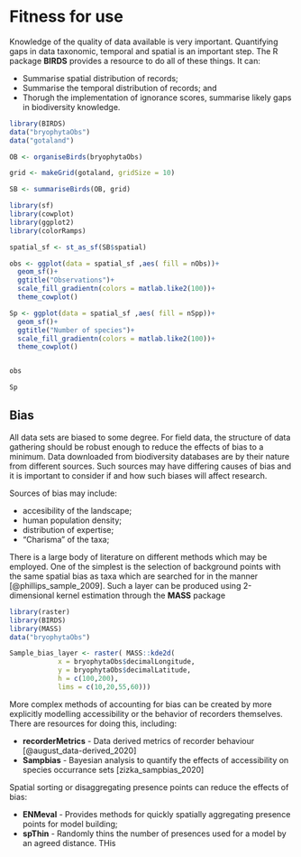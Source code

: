 # Fitness for use

Knowledge of the quality of data available is very important. Quantifying gaps in data taxonomic, temporal and spatial is an important step. The R package **BIRDS** provides a resource to do all of these things. It can:

  - Summarise spatial distribution of records;
  - Summarise the temporal distribution of records; and
  - Thorugh the implementation of ignorance scores, summarise likely gaps in biodiversity knowledge.
  
  
```r
library(BIRDS)
data("bryophytaObs")
data("gotaland")

OB <- organiseBirds(bryophytaObs)

grid <- makeGrid(gotaland, gridSize = 10)

SB <- summariseBirds(OB, grid)

```

```r
library(sf)
library(cowplot)
library(ggplot2)
library(colorRamps)

spatial_sf <- st_as_sf(SB$spatial)

obs <- ggplot(data = spatial_sf ,aes( fill = nObs))+
  geom_sf()+
  ggtitle("Observations")+
  scale_fill_gradientn(colors = matlab.like2(100))+
  theme_cowplot()

Sp <- ggplot(data = spatial_sf ,aes( fill = nSpp))+
  geom_sf()+
  ggtitle("Number of species")+
  scale_fill_gradientn(colors = matlab.like2(100))+
  theme_cowplot()


obs
```

```r
Sp
```

## Bias

All data sets are biased to some degree. For field data, the structure of data gathering should be robust enough to reduce the effects of bias to a minimum. Data downloaded from biodiversity databases are by their nature from different sources. Such sources may have differing causes of bias and it is important to consider if and how such biases will affect research.

Sources of bias may include:

- accesibility of the landscape;
- human population density;
- distribution of expertise;
- "Charisma" of the taxa;

There is a large body of literature on different methods which may be employed. One of the simplest is the selection of background points with the same spatial bias as taxa which are searched for in the manner [@phillips_sample_2009]. Such a layer can be produced using 2-dimensional kernel estimation through the **MASS** package
```r
library(raster)
library(BIRDS)
library(MASS)
data("bryophytaObs")

Sample_bias_layer <- raster( MASS::kde2d(
            x = bryophytaObs$decimalLongitude,
            y = bryophytaObs$decimalLatitude,
            h = c(100,200),
            lims = c(10,20,55,60)))
```
 
 More complex methods of accounting for bias can be created by more explicitly modelling accessibility or the behavior of recorders themselves. There are resources for doing this, including:
 
 - **recorderMetrics** - Data derived metrics of recorder behaviour [@august_data-derived_2020]
 - **Sampbias** - Bayesian analysis to quantify the effects of accessibility on species occurrance sets [zizka_sampbias_2020]

Spatial sorting or disaggregating presence points can reduce the effects of bias:

 - **ENMeval** - Provides methods for quickly spatially aggregating presence points for model building;
 - **spThin** - Randomly thins the number of presences used for a model by an agreed distance. THis

